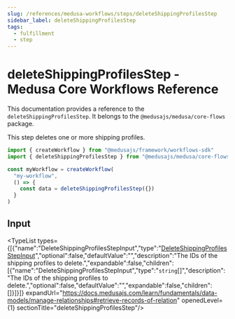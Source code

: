 ```yaml
---
slug: /references/medusa-workflows/steps/deleteShippingProfilesStep
sidebar_label: deleteShippingProfilesStep
tags:
  - fulfillment
  - step
---
```



# deleteShippingProfilesStep - Medusa Core Workflows Reference

This documentation provides a reference to the `deleteShippingProfilesStep`. It belongs to the `@medusajs/medusa/core-flows` package.

This step deletes one or more shipping profiles.

```ts title="src/workflows/my-workflow.ts"
import { createWorkflow } from "@medusajs/framework/workflows-sdk"
import { deleteShippingProfilesStep } from "@medusajs/medusa/core-flows"

const myWorkflow = createWorkflow(
  "my-workflow",
  () => {
    const data = deleteShippingProfilesStep({})
  }
)
```
  

## Input

<TypeList types={[{"name":"DeleteShippingProfilesStepInput","type":"[DeleteShippingProfilesStepInput](../../../../types/core_flows.DeleteShippingProfilesStepInput/page.mdx)","optional":false,"defaultValue":"","description":"The IDs of the shipping profiles to delete.","expandable":false,"children":[{"name":"DeleteShippingProfilesStepInput","type":"`string`[]","description":"The IDs of the shipping profiles to delete.","optional":false,"defaultValue":"","expandable":false,"children":[]}]}]} expandUrl="https://docs.medusajs.com/learn/fundamentals/data-models/manage-relationships#retrieve-records-of-relation" openedLevel={1} sectionTitle="deleteShippingProfilesStep"/>
